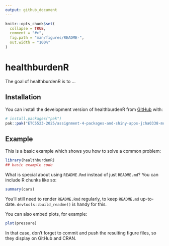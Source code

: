```yaml
---
output: github_document
---
```


<!-- README.md is generated from README.Rmd. Please edit that file -->

```r
knitr::opts_chunk$set(
  collapse = TRUE,
  comment = "#>",
  fig.path = "man/figures/README-",
  out.width = "100%"
)
```

# healthburdenR

<!-- badges: start -->
<!-- badges: end -->

The goal of healthburdenR is to ...

## Installation

You can install the development version of healthburdenR from [GitHub](https://github.com/) with:

``` r
# install.packages("pak")
pak::pak("ETC5523-2025/assignment-4-packages-and-shiny-apps-jcha0338-monash")
```

## Example

This is a basic example which shows you how to solve a common problem:

```r
library(healthburdenR)
## basic example code
```

What is special about using `README.Rmd` instead of just `README.md`? You can include R chunks like so:

```r
summary(cars)
```

You'll still need to render `README.Rmd` regularly, to keep `README.md` up-to-date. `devtools::build_readme()` is handy for this.

You can also embed plots, for example:

```r
plot(pressure)
```

In that case, don't forget to commit and push the resulting figure files, so they display on GitHub and CRAN.
